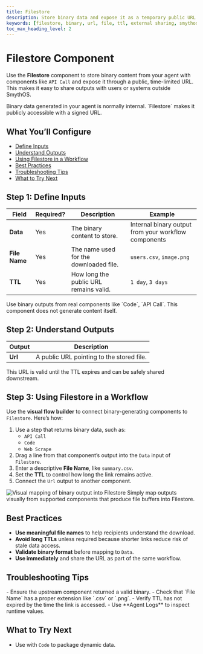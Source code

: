 ```yaml
---
title: Filestore
description: Store binary data and expose it as a temporary public URL for external sharing.
keywords: [filestore, binary, url, file, ttl, external sharing, smythos]
toc_max_heading_level: 2
---
```


# Filestore Component

Use the **Filestore** component to store binary content from your agent with components like `API Call` and expose it through a public, time-limited URL. This makes it easy to share outputs with users or systems outside SmythOS.

<InfoCallout title="Why this matters">
Binary data generated in your agent is normally internal. `Filestore` makes it publicly accessible with a signed URL.
</InfoCallout>

<Spacer size="md" />

## What You’ll Configure

- [Define Inputs](#step-1-define-inputs)
- [Understand Outputs](#step-2-understand-outputs)
- [Using Filestore in a Workflow](#step-3-using-filestore-in-a-workflow)
- [Best Practices](#best-practices)
- [Troubleshooting Tips](#troubleshooting-tips)
- [What to Try Next](#what-to-try-next)

<Spacer size="md" />

## Step 1: Define Inputs

| Field         | Required? | Description                                                 | Example             |
|---------------|-----------|-------------------------------------------------------------|---------------------|
| **Data**      | <Badge type="required">Yes</Badge> | The binary content to store.                           | Internal binary output from your workflow components |
| **File Name** | <Badge type="required">Yes</Badge> | The name used for the downloaded file.                 | `users.csv`, `image.png` |
| **TTL**       | <Badge type="required">Yes</Badge> | How long the public URL remains valid.                 | `1 day`, `3 days`    |

<TipCallout title="Valid binary inputs">
Use binary outputs from real components like `Code`, `API Call`. This component does not generate content itself.
</TipCallout>

<Spacer size="md" />

## Step 2: Understand Outputs

| Output     | Description                                   |
|------------|-----------------------------------------------|
| **Url**    | A public URL pointing to the stored file. |

This URL is valid until the TTL expires and can be safely shared downstream.

<Spacer size="md" />

## Step 3: Using Filestore in a Workflow

Use the **visual flow builder** to connect binary-generating components to `Filestore`. Here’s how:

1. Use a step that returns binary data, such as:
   - `API Call` 
   - `Code` 
   - `Web Scrape`
2. Drag a line from that component’s output into the `Data` input of `Filestore`.
3. Enter a descriptive **File Name**, like `summary.csv`.
4. Set the **TTL** to control how long the link remains active.
5. Connect the `Url` output to another component.

<Image src="/docs/img/components/filestore.jpg" alt="Visual mapping of binary output into Filestore" caption="Map a binary output from Code or API Call into Filestore to make it public." />

<TipCallout title="No-code binary flow">
Simply map outputs visually from supported components that produce file buffers into Filestore.
</TipCallout>

<Spacer size="md" />

## Best Practices

- **Use meaningful file names** to help recipients understand the download.
- **Avoid long TTLs** unless required because shorter links reduce risk of stale data access.
- **Validate binary format** before mapping to `Data`.
- **Use immediately** and share the URL as part of the same workflow.

<Spacer size="md" />

## Troubleshooting Tips

<InfoCallout title="If the public URL fails or is blank">
- Ensure the upstream component returned a valid binary.
- Check that `File Name` has a proper extension like `.csv` or `.png`.
- Verify TTL has not expired by the time the link is accessed.
- Use **Agent Logs** to inspect runtime values.
</InfoCallout>

<Spacer size="md" />

## What to Try Next

- Use with `Code` to package dynamic data.

